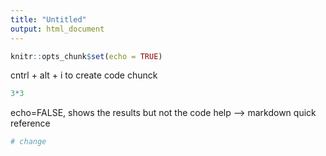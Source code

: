 ```yaml
---
title: "Untitled"
output: html_document
---
```


```r
knitr::opts_chunk$set(echo = TRUE)
```

cntrl + alt + i to create code chunck
```r
3*3

```
echo=FALSE, shows the results but not the code
help --> markdown quick reference 
```r
# change  
```


